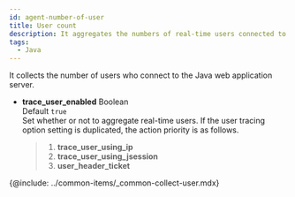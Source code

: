 ```yaml
---
id: agent-number-of-user
title: User count
description: It aggregates the numbers of real-time users connected to WAS.
tags:
  - Java
---
```


It collects the number of users who connect to the Java web application server.

-   **trace_user_enabled** <span class='type'>Boolean</span><br/>
    Default `true`<br/>
    Set whether or not to aggregate real-time users. If the user tracing option setting is duplicated, the action priority is as follows.
    > 1.  **trace_user_using_ip**
    > 2.  **trace_user_using_jsession**
    > 3.  **user_header_ticket**

{@include: ../common-items/_common-collect-user.mdx} 
